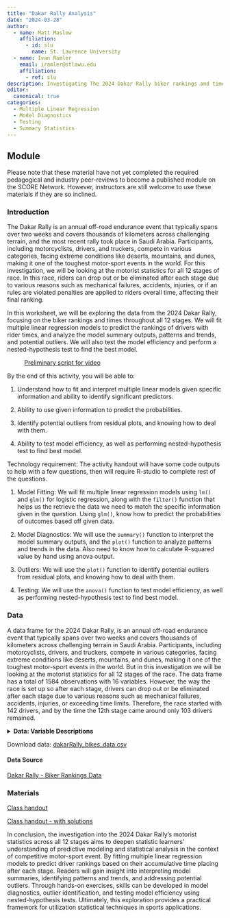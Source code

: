 ```yaml
---
title: "Dakar Rally Analysis"
date: "2024-03-28"
author:
  - name: Matt Maslow
    affiliation:
      - id: slu
        name: St. Lawrence University
  - name: Ivan Ramler
    email: iramler@stlawu.edu
    affiliation:
      - ref: slu
description: Investigating The 2024 Dakar Rally biker rankings and times, throughout all 12 stages.
editor: 
  canonical: true
categories:
  - Multiple Linear Regression
  - Model Diagnostics
  - Testing
  - Summary Statistics
---
```



## Module

Please note that these material have not yet completed the required pedagogical and industry peer-reviews to become a published module on the SCORE Network. However, instructors are still welcome to use these materials if they are so inclined.


### Introduction

The Dakar Rally is an annual off-road endurance event that typically spans over two weeks and covers thousands of kilometers across challenging terrain, and the most recent rally took place in Saudi Arabia. Participants, including motorcyclists, drivers, and truckers, compete in various categories, facing extreme conditions like deserts, mountains, and dunes, making it one of the toughest motor-sport events in the world. For this investigation, we will be looking at the motorist statistics for all 12 stages of race. In this race, riders can drop out or be eliminated after each stage due to various reasons such as mechanical failures, accidents, injuries, or if an rules are violated penalties are applied to riders overall time, affecting their final ranking.

In this worksheet, we will be exploring the data from the 2024 Dakar Rally, focusing on the biker rankings and times throughout all 12 stages. We will fit multiple linear regression models to predict the rankings of drivers with rider times, and analyze the model summary outputs, patterns and trends, and potential outliers. We will also test the model efficiency and perform a nested-hypothesis test to find the best model.

: [Preliminary script for video](VideoScript.docx)

::: {.callout-note collapse="true" title="Learning Objectives" appearance="minimal"}
By the end of this activity, you will be able to:

1.  Understand how to fit and interpret multiple linear models given specific information and ability to identify significant predictors. 

2.  Ability to use given information to predict the probabilities. 

3.  Identify potential outliers from residual plots, and knowing how to deal with them. 

4.  Ability to test model efficiency, as well as performing nested-hypothesis test to find best model.
:::

::: {.callout-note collapse="true" title="Methods" appearance="minimal"}
Technology requirement: The activity handout will have some code outputs to help with a few questions, then will require R-studio to complete rest of the questions.

1.   Model Fitting: We will fit multiple linear regression models using `lm()` and `glm()` for logistic regression, along with the `filter()` function that helps us the retrieve the data we need to match the specific information given in the question. Using `glm()`, know how to predict the probabilities of outcomes based off given data.

2.  Model Diagnostics: We will use the `summary()` function to interpret the model summary outputs, and the `plot()` function to analyze patterns and trends in the data. Also need to know how to calculate R-squared value by hand using anova output.

3.  Outliers: We will use the `plot()` function to identify potential outliers from residual plots, and knowing how to deal with them.

4.  Testing: We will use the `anova()` function to test model efficiency, as well as performing nested-hypothesis test to find best model.
:::


### Data

A data frame for the 2024 Dakar Rally, is an annual off-road endurance event that typically spans over two weeks and covers thousands of kilometers across challenging terrain in Saudi Arabia. Participants, including motorcyclists, drivers, and truckers, compete in various categories, facing extreme conditions like deserts, mountains, and dunes, making it one of the toughest motor-sport events in the world. But in this investigation we will be looking at the motorist statistics for all 12 stages of the race. The data frame has a total of 1584 observations with 16 variables. However, the way the race is set up so after each stage, drivers can drop out or be eliminated after each stage due to various reasons such as mechanical failures, accidents, injuries, or exceeding time limits. Therefore, the race started with 142 drivers, and by the time the 12th stage came around only 103 drivers remained.


<details>

<summary><b> Data: Variable Descriptions</b></summary>

| **Variable**        | **Description**                                                                          |
|---------------------|------------------------------------------------------------------------------------------|
| `Rank`                | The ranking of the driver in the competition                                           |
| `Driver_Number`       | The number assigned to the driver in the competition                                   |
| `Team`                | The team to which the driver belongs                                                   |
| `Country`             | The country of origin of the driver                                                    |
| `Driver`              | The name of the driver                                                                 |
| `Hours`               | The hours component of the time                                                        |
| `Minutes`             | The minutes component of the time                                                      |
| `Seconds`             | The seconds component of the time                                                      |
| *Variation*         |*The variation in time is the difference in time between drivers in their specific ranks* |
| `Variation_Hours`     | The hours component of the variation in time                                           |
| `Variation_Minutes`   | The minutes component of the variation in time                                         |
| `Variation_Seconds`   | The seconds component of the variation in time                                         |
| `Penalty_Hours`       | The hours component of the penalty time                                                |
| `Penalty_Minutes`     | The minutes component of the penalty time                                              |
| `Penalty_Seconds`     | The seconds component of the penalty time                                              |
| `Stage`               | The stage number of the competition (0-12 stages)                                      |
| `Image_URL`           | The URL of the image associated with the player/driver/Experience Level                |


</details>
Download data: [dakarRally_bikes_data.csv](dakarRally_bikes_data.csv)


#### Data Source

<a href="https://www.dakar.com/en/rankings/stage-0/bike" target="_blank">Dakar Rally - Biker Rankings Data</a>


### Materials

[Class handout](DakarRally_handout.qmd)

[Class handout - with solutions](AnswerKey_DakarRally.qmd)


::: {.callout-note collapse="true" title="Conclusion" appearance="minimal"}
In conclusion, the investigation into the 2024 Dakar Rally's motorist statistics across all 12 stages aims to deepen statistic learners' understanding of predictive modeling and statistical analysis in the context of competitive motor-sport event. By fitting multiple linear regression models to predict driver rankings based on their accumulative time placing after each stage. Readers will gain insight into interpreting model summaries, identifying patterns and trends, and addressing potential outliers. Through hands-on exercises, skills can be developed in model diagnostics, outlier identification, and testing model efficiency using nested-hypothesis tests. Ultimately, this exploration provides a practical framework for utilization statistical techniques in sports applications.

:::

















